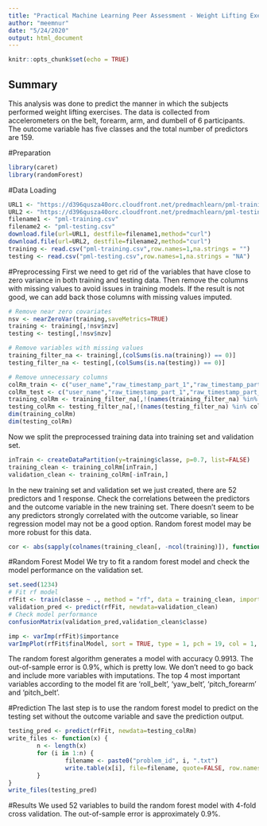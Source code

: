```yaml
---
title: "Practical Machine Learning Peer Assessment - Weight Lifting Exercise Manner Prediction"
author: "meemnur"
date: "5/24/2020"
output: html_document
---
```



```r
knitr::opts_chunk$set(echo = TRUE)
```

## Summary
This analysis was done to predict the manner in which the subjects performed weight lifting exercises. The data is collected from accelerometers on the belt, forearm, arm, and dumbell of 6 participants. The outcome variable has five classes and the total number of predictors are 159.

#Preparation
```r
library(caret)
library(randomForest)
```
#Data Loading
```r
URL1 <- "https://d396qusza40orc.cloudfront.net/predmachlearn/pml-training.csv"
URL2 <- "https://d396qusza40orc.cloudfront.net/predmachlearn/pml-testing.csv"
filename1 <- "pml-training.csv"
filename2 <- "pml-testing.csv"
download.file(url=URL1, destfile=filename1,method="curl")
download.file(url=URL2, destfile=filename2,method="curl")
training <- read.csv("pml-training.csv",row.names=1,na.strings = "")
testing <- read.csv("pml-testing.csv",row.names=1,na.strings = "NA")
```
#Preprocessing
First we need to get rid of the variables that have close to zero variance in both training and testing data. Then remove the columns with missing values to avoid issues in training models. If the result is not good, we can add back those columns with missing values imputed.

```r
# Remove near zero covariates
nsv <- nearZeroVar(training,saveMetrics=TRUE)
training <- training[,!nsv$nzv]
testing <- testing[,!nsv$nzv]

# Remove variables with missing values
training_filter_na <- training[,(colSums(is.na(training)) == 0)]
testing_filter_na <- testing[,(colSums(is.na(testing)) == 0)]

# Remove unnecessary columns
colRm_train <- c("user_name","raw_timestamp_part_1","raw_timestamp_part_2","cvtd_timestamp","num_window")
colRm_test <- c("user_name","raw_timestamp_part_1","raw_timestamp_part_2","cvtd_timestamp","num_window","problem_id")
training_colRm <- training_filter_na[,!(names(training_filter_na) %in% colRm_train)]
testing_colRm <- testing_filter_na[,!(names(testing_filter_na) %in% colRm_test)]
dim(training_colRm)
dim(testing_colRm)
```

Now we split the preprocessed training data into training set and validation set.

```r
inTrain <- createDataPartition(y=training$classe, p=0.7, list=FALSE)
training_clean <- training_colRm[inTrain,]
validation_clean <- training_colRm[-inTrain,]
```
In the new training set and validation set we just created, there are 52 predictors and 1 response. Check the correlations between the predictors and the outcome variable in the new training set. There doesn’t seem to be any predictors strongly correlated with the outcome variable, so linear regression model may not be a good option. Random forest model may be more robust for this data.
```r
cor <- abs(sapply(colnames(training_clean[, -ncol(training)]), function(x) cor(as.numeric(training_clean[, x]), as.numeric(training_clean$classe), method = "spearman")))
```

#Random Forest Model
We try to fit a random forest model and check the model performance on the validation set.

```r
set.seed(1234)
# Fit rf model
rfFit <- train(classe ~ ., method = "rf", data = training_clean, importance = T, trControl = trainControl(method = "cv", number = 4))
validation_pred <- predict(rfFit, newdata=validation_clean)
# Check model performance
confusionMatrix(validation_pred,validation_clean$classe)
```
```r
imp <- varImp(rfFit)$importance
varImpPlot(rfFit$finalModel, sort = TRUE, type = 1, pch = 19, col = 1, cex = 1, main = "Importance of the Predictors")
```

The random forest algorithm generates a model with accuracy 0.9913. The out-of-sample error is 0.9%, which is pretty low. We don’t need to go back and include more variables with imputations. The top 4 most important variables according to the model fit are ‘roll_belt’, ‘yaw_belt’, ‘pitch_forearm’ and ‘pitch_belt’.

#Prediction
The last step is to use the random forest model to predict on the testing set without the outcome variable and save the prediction output.

```r
testing_pred <- predict(rfFit, newdata=testing_colRm)
write_files <- function(x) {
        n <- length(x)
        for (i in 1:n) {
                filename <- paste0("problem_id", i, ".txt")
                write.table(x[i], file=filename, quote=FALSE, row.names=FALSE,col.names=FALSE)
        }
}
write_files(testing_pred)

```

#Results
We used 52 variables to build the random forest model with 4-fold cross validation. The out-of-sample error is approximately 0.9%.
